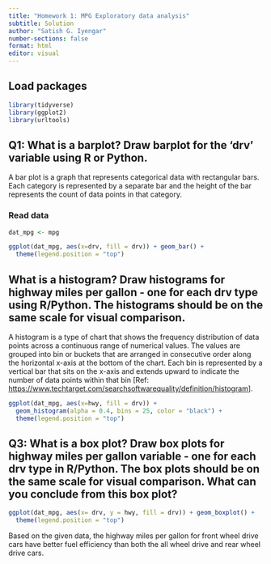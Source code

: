 ```yaml
---
title: "Homework 1: MPG Exploratory data analysis"
subtitle: Solution
author: "Satish G. Iyengar"
number-sections: false
format: html
editor: visual
---
```


## Load packages

```r
library(tidyverse)
library(ggplot2)
library(urltools)
```


## Q1: What is a barplot? Draw barplot for the 'drv' variable using R or Python.
A bar plot is a graph that represents categorical data with rectangular bars. Each category is 
represented by a separate bar and the height of the bar represents the count of data points in that 
category.

### Read data

```r
dat_mpg <- mpg

```


```r
ggplot(dat_mpg, aes(x=drv, fill = drv)) + geom_bar() + 
  theme(legend.position = "top")
```

## What is a histogram? Draw histograms for highway miles per gallon - one for each drv type using R/Python. The histograms should be on the same scale for visual comparison.

A histogram is a type of chart that shows the frequency distribution of data points across a continuous range of numerical values. The values are grouped into bin or buckets that are arranged in consecutive order along the horizontal x-axis at the bottom of the chart. Each bin is represented by a vertical bar that sits on the x-axis and extends upward to indicate the number of data points within that bin [Ref: <https://www.techtarget.com/searchsoftwarequality/definition/histogram>].


```r
ggplot(dat_mpg, aes(x=hwy, fill = drv)) + 
  geom_histogram(alpha = 0.4, bins = 25, color = "black") + 
  theme(legend.position = "top")

```

## Q3: What is a box plot? Draw box plots for highway miles per gallon variable - one for each drv type in R/Python. The box plots should be on the same scale for visual comparison. What can you conclude from this box plot?

```r
ggplot(dat_mpg, aes(x= drv, y = hwy, fill = drv)) + geom_boxplot() +
  theme(legend.position = "top")
```

Based on the given data, the highway miles per gallon for front wheel drive cars have better fuel efficiency than both the all wheel drive and rear wheel drive cars.

